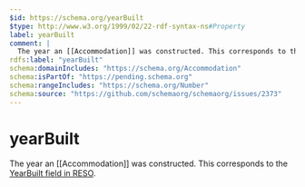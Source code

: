```yaml
---
$id: https://schema.org/yearBuilt
$type: http://www.w3.org/1999/02/22-rdf-syntax-ns#Property
label: yearBuilt
comment: |
  The year an [[Accommodation]] was constructed. This corresponds to the [YearBuilt field in RESO](https://ddwiki.reso.org/display/DDW17/YearBuilt+Field).
rdfs:label: "yearBuilt"
schema:domainIncludes: "https://schema.org/Accommodation"
schema:isPartOf: "https://pending.schema.org"
schema:rangeIncludes: "https://schema.org/Number"
schema:source: "https://github.com/schemaorg/schemaorg/issues/2373"
---
```


# yearBuilt

The year an [[Accommodation]] was constructed. This corresponds to the [YearBuilt field in RESO](https://ddwiki.reso.org/display/DDW17/YearBuilt+Field).

